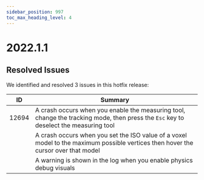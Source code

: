 ```yaml
---
sidebar_position: 997
toc_max_heading_level: 4
---
```


# 2022.1.1

## Resolved Issues

We identified and resolved 3 issues in this hotfix release:

| ID | Summary |
|---|---|
| 12694 | A crash occurs when you enable the measuring tool, change the tracking mode, then press the `Esc` key to deselect the measuring tool |
| | A crash occurs when you set the ISO value of a voxel model to the maximum possible vertices then hover the cursor over that model |
| | A warning is shown in the log when you enable physics debug visuals |
